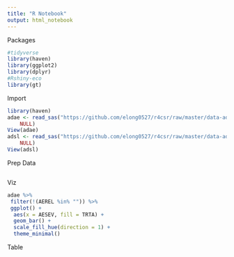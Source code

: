 ```yaml
---
title: "R Notebook"
output: html_notebook
---
```


Packages
```r
#tidyverse
library(haven)
library(ggplot2)
library(dplyr)
#Rshiny-eco
library(gt)
```

Import
```r
library(haven)
adae <- read_sas("https://github.com/elong0527/r4csr/raw/master/data-adam/adae.sas7bdat", 
    NULL)
View(adae)
adsl <- read_sas("https://github.com/elong0527/r4csr/raw/master/data-adam/adsl.sas7bdat", 
    NULL)
View(adsl)

```


Prep Data
```r




```


Viz
```r
adae %>%
 filter(!(AEREL %in% "")) %>%
 ggplot() +
  aes(x = AESEV, fill = TRTA) +
  geom_bar() +
  scale_fill_hue(direction = 1) +
  theme_minimal()


```


Table
```r




```



```r



```